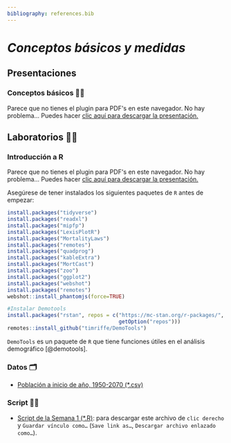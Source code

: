 ```yaml
---
bibliography: references.bib
---
```


# *Conceptos básicos y medidas*

## Presentaciones

### Conceptos básicos 👩‍🏫

```{=html}
<object data="slides/1_Conceptos_CienciasUNAM_2025_2.pdf" type="application/pdf" width="100%" height="60%" style="min-height:100vh;">
    <p>Parece que no tienes el plugin para PDF's en este navegador.
    No hay problema... Puedes hacer <a href="slides/1_Conceptos_CienciasUNAM_2025_2.pdf">clic aquí para descargar la presentación.</a></p>
</object>
```
## Laboratorios 👩‍🔬

### Introducción a R

```{=html}
<object data="slides/1.1_ManipulaciónR_CienciasUNAM_2025-2.pdf" type="application/pdf" width="100%" height="60%" style="min-height:100vh;">
    <p>Parece que no tienes el plugin para PDF's en este navegador.
    No hay problema... Puedes hacer <a href="slides/1.1_ManipulaciónR_CienciasUNAM_2025-2.pdf">clic aquí para descargar la presentación.</a></p>
</object>
```
Asegúrese de tener instalados los siguientes paquetes de `R` antes de empezar:

```r
install.packages("tidyverse")
install.packages("readxl")
install.packages("mipfp")
install.packages("LexisPlotR")
install.packages("MortalityLaws")
install.packages("remotes")
install.packages("quadprog")
install.packages("kableExtra")
install.packages("MortCast")
install.packages("zoo")
install.packages("ggplot2")
install.packages("webshot")
install.packages("remotes")
webshot::install_phantomjs(force=TRUE)

#Instalar Demotools 
install.packages("rstan", repos = c("https://mc-stan.org/r-packages/", 
                                    getOption("repos")))
remotes::install_github("timriffe/DemoTools")
```

`DemoTools` es un paquete de `R` que tiene funciones útiles en el análisis demográfico [@demotools].

### Datos 🗂️

-   [Población a inicio de año, 1950-2070 (\*.csv)](https://conapo.segob.gob.mx/work/models/CONAPO/Datos_Abiertos/pry23/00_Pob_Inicio_1950_2070.csv)

### Script 👩‍💻

-   [Script de la Semana 1 (\*.R)](script/Cap1/Semana1_Demogr_CienciasUNAM.R): para descargar este archivo de `clic derecho` y `Guardar vínculo como…` (`Save link as…`, `Descargar archivo enlazado como…`).
